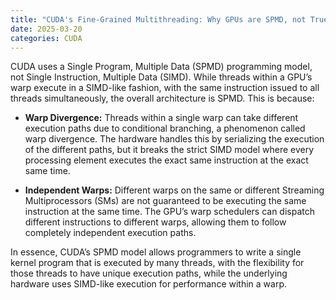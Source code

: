 ```yaml
---
title: "CUDA's Fine-Grained Multithreading: Why GPUs are SPMD, not True SIMD"
date: 2025-03-20
categories: CUDA
---
```

CUDA uses a Single Program, Multiple Data (SPMD) programming model, not Single
Instruction, Multiple Data (SIMD). While threads within a GPU's warp execute in
a SIMD-like fashion, with the same instruction issued to all threads
simultaneously, the overall architecture is SPMD. This is because:

- **Warp Divergence:** Threads within a single warp can take different execution paths
due to conditional branching, a phenomenon called warp divergence. The hardware
handles this by serializing the execution of the different paths, but it breaks
the strict SIMD model where every processing element executes the exact same
instruction at the exact same time.

- **Independent Warps:** Different warps on the same or different Streaming
  Multiprocessors (SMs) are not guaranteed to be executing the same instruction
  at the same time. The GPU's warp schedulers can dispatch different instructions
  to different warps, allowing them to follow completely independent execution paths.

In essence, CUDA's SPMD model allows programmers to write a single kernel
program that is executed by many threads, with the flexibility for those
threads to have unique execution paths, while the underlying hardware uses
SIMD-like execution for performance within a warp.
